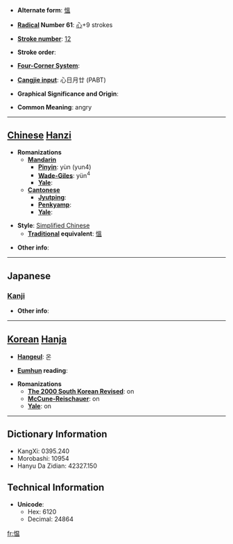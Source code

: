 * '''Alternate form''': [[慍]]

* '''[[Wiktionary:Chinese radical index| Radical]] Number 61''': [[Wiktionary:Chinese radical index 心|心]]+9 strokes

* '''[[Wiktionary:Chinese total strokes index|Stroke number]]''': [[Wiktionary:Chinese total strokes index 12|12]]

* '''Stroke order''': 

* '''[[Wiktionary:Chinese four corner index|Four-Corner System]]''': 

* '''[[Wiktionary:Chinese Cangjie index|Cangjie input]]''': 心日月廿 (PABT)

* '''Graphical Significance and Origin''': 

* '''Common Meaning''': angry

----

== [[Chinese]] [[Hanzi]] ==

* '''Romanizations'''
** '''[[Mandarin]]'''
*** '''[[Pinyin]]''': yùn (yun4)
*** '''[[Wade-Giles]]''': yün<sup>4</sup>
*** '''[[Yale]]''': 
** '''[[Cantonese]]'''
*** '''[[Jyutping]]''':
*** '''[[Penkyamp]]''': 
*** '''[[Yale]]''': 

* '''Style''': [[Simplified Chinese]] 
** '''[[Traditional Chinese|Traditional]] equivalent''': [[慍]]

* '''Other info''': 

----

==Japanese==
===[[Kanji]]===
{{kanji|on readings=[[うん]] (un), [[おん]] (on)|kun readings=[[うらむ]] (uramu), [[いかる]] (ikaru)}}

* '''Other info''':  

----

== [[Korean]] [[Hanja]] ==

* '''[[Hangeul]]''': 온

* '''[[Eumhun]] reading''': 

* '''Romanizations'''
** '''[[The 2000 South Korean Revised Romanization|The 2000 South Korean Revised]]''': on
** '''[[McCune-Reischauer]]''': on
** '''[[Yale]]''': on

----

== Dictionary Information ==

* KangXi: 0395.240
* Morobashi: 10954
* Hanyu Da Zidian: 42327.150

== Technical Information ==

* '''Unicode''':
** Hex: 6120
** Decimal: 24864

[[fr:愠]]